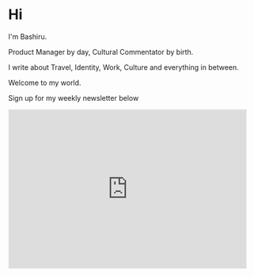 # Hi

I'm Bashiru.

Product Manager by day, Cultural Commentator by birth.

I write about Travel, Identity, Work, Culture and everything in between.

Welcome to my world.

Sign up for my weekly newsletter below 

<iframe src="https://bashiru.substack.com/embed" width="480" height="320" style="border:1px solid #EEE; background:white;" frameborder="0" scrolling="no"></iframe>

